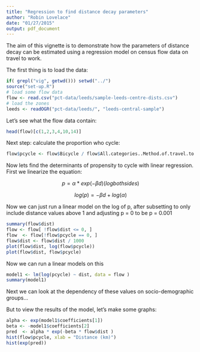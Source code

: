```yaml
---
title: "Regression to find distance decay parameters"
author: "Robin Lovelace"
date: "01/27/2015"
output: pdf_document
---
```


The aim of this vignette is to demonstrate how the parameters of distance decay
can be estimated using a regression model on census flow data on travel to work.

The first thing is to load the data:

```r
if( grepl("vig", getwd())) setwd("../")
source("set-up.R")
# load some flow data
flow <- read.csv("pct-data/leeds/sample-leeds-centre-dists.csv")
# load the zones
leeds <- readOGR("pct-data/leeds/", "leeds-central-sample")
```

Let's see what the flow data contain:

```r
head(flow)[c(1,2,3,4,10,14)]
```

Next step: calculate the proportion who cycle:

```r
flow$pcycle <- flow$Bicycle / flow$All.categories..Method.of.travel.to.work
```

Now lets find the determinants of propensity to cycle with linear regression.
First we linearize the equation: 

$$
p = \alpha * exp(-\beta d) (log both sides)
$$

$$
log(p) = -\beta d + log(\alpha)
$$

Now we can just run a linear model on the log of p, after subsetting to only include
distance values above 1 and adjusting p = 0 to be p = 0.001

```r
summary(flow$dist)
flow <- flow[ !flow$dist <= 0, ]
flow  <- flow[!flow$pcycle == 0, ] 
flow$dist <- flow$dist / 1000
plot(flow$dist, log(flow$pcycle))
plot(flow$dist, flow$pcycle)
```

Now we can run a linear models on this

```r
model1 <- lm(log(pcycle) ~ dist, data = flow ) 
summary(model1)
```

Next we can look at the dependency of these values on socio-demographic groups...

But to view the results of the model, let's make some graphs:

```r
alpha <- exp(model1$coefficients[1])
beta <- -model1$coefficients[2]
pred  <- alpha * exp(-beta * flow$dist )
hist(flow$pcycle, xlab = "Distance (km)")
hist(exp(pred))
```






